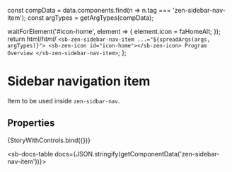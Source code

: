
const compData = data.components.find(n => n.tag === 'zen-sidebar-nav-item');
const argTypes = getArgTypes(compData);

<Meta title="Navigation/Sidebar navigation/Sidebar nav item" component="zen-sidebar-nav-item" argTypes={argTypes} />

  waitForElement('#icon-home', element => {
    element.icon = faHomeAlt;
  });
  return html/*html*/ `
    <sb-zen-sidebar-nav-item ...="${spreadArgs(args, argTypes)}">
      <sb-zen-icon id="icon-home"></sb-zen-icon>
      Program Overview
    </sb-zen-sidebar-nav-item>
  `;
};

# Sidebar navigation item

Item to be used inside `zen-sidbar-nav`.

## Properties

<Canvas>
  <Story
    name="default"
    args={{
      ...getDefaultArgs(argTypes),
    }}
  >
    {StoryWithControls.bind({})}
  </Story>
</Canvas>

<ArgsTable story="default" />

<sb-docs-table docs={JSON.stringify(getComponentData('zen-sidebar-nav-item'))}></sb-docs-table>

